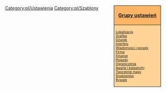 <noinclude>
</noinclude><div style="float:right; padding-left:12px; background:#ffffff;">
<div style="width:140px; border:1px solid #000000; background:#ffb466; padding:5px; -moz-border-radius-topleft:5px; -moz-border-radius-topright:5px; font-size: 12pt;">
<center><strong><font size="3">[[pl/Archive/Manual/Settings/Ustawienia#Grupy ustawień/Pl|Grupy ustawień]]</font></strong></center>
</div>
<div style="width:140px;  border:1px solid black; border-top-width: 0px; background:#ffd496; padding:5px; -moz-border-radius-bottomleft:5px; -moz-border-radius-bottomright:8px; font-size: 8pt;">
[[pl/Trash/Ustawienia/Lokalizacja|Lokalizacja]]<br>
[[pl/Trash/Ustawienia/Grafika|Grafika]]<br>
[[pl/Trash/Ustawienia/Dźwięk|Dźwięk]]<br>
[[pl/Trash/Ustawienia/Interfejs|Interfejs]]<br>
[[pl/Trash/Ustawienia/Wiadomości i porady|Wiadomości i porady]]<br>
[[pl/Trash/Ustawienia/Firma|Firma]]<br>
[[pl/Trash/Ustawienia/Finanse|Finanse]]<br>
[[pl/Trash/Ustawienia/Pojazdy|Pojazdy]]<br>
[[pl/Trash/Ustawienia/Ograniczenia|Ograniczenia]]<br>
[[pl/Trash/Ustawienia/Awarie i katastrofy|Awarie i katastrofy]]<br>
[[pl/Trash/Ustawienia/Tworzenie mapy|Tworzenie mapy]]<br>
[[pl/Trash/Ustawienia/Środowisko|Środowisko]]<br>
[[pl/Trash/Ustawienia/Rywale|Rywale]]
</div>
</div><noinclude>
[[Category:pl/Ustawienia]][[Category:pl/Szablony]]
</noinclude>